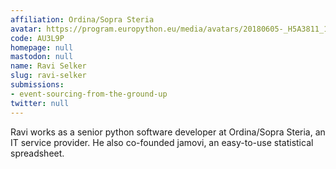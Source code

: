 ```yaml
---
affiliation: Ordina/Sopra Steria
avatar: https://program.europython.eu/media/avatars/20180605-_H5A3811_1_ZDPrxk2.jpg
code: AU3L9P
homepage: null
mastodon: null
name: Ravi Selker
slug: ravi-selker
submissions:
- event-sourcing-from-the-ground-up
twitter: null
---
```


Ravi works as a senior python software developer at Ordina/Sopra Steria, an IT service provider. He also co-founded jamovi, an easy-to-use statistical spreadsheet.
